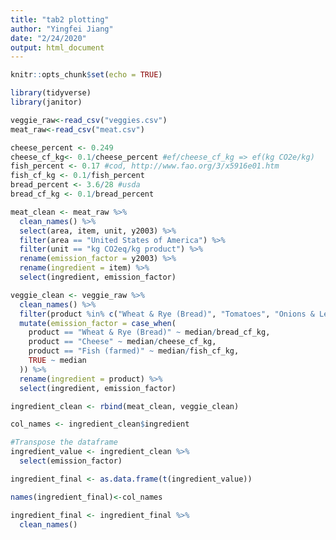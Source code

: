 ```yaml
---
title: "tab2 plotting"
author: "Yingfei Jiang"
date: "2/24/2020"
output: html_document
---
```


```r
knitr::opts_chunk$set(echo = TRUE)

library(tidyverse)
library(janitor)
```

```r
veggie_raw<-read_csv("veggies.csv")
meat_raw<-read_csv("meat.csv")
```

```r
cheese_percent <- 0.249
cheese_cf_kg<- 0.1/cheese_percent #ef/cheese_cf_kg => ef(kg CO2e/kg) 
fish_percent <- 0.17 #cod, http://www.fao.org/3/x5916e01.htm
fish_cf_kg <- 0.1/fish_percent
bread_percent <- 3.6/28 #usda
bread_cf_kg <- 0.1/bread_percent

meat_clean <- meat_raw %>% 
  clean_names() %>% 
  select(area, item, unit, y2003) %>% 
  filter(area == "United States of America") %>% 
  filter(unit == "kg CO2eq/kg product") %>% 
  rename(emission_factor = y2003) %>% 
  rename(ingredient = item) %>% 
  select(ingredient, emission_factor)

veggie_clean <- veggie_raw %>% 
  clean_names() %>% 
  filter(product %in% c("Wheat & Rye (Bread)", "Tomatoes", "Onions & Leeks", "Other Vegetables", "Cheese", "Fish (farmed)")) %>%
  mutate(emission_factor = case_when(
    product == "Wheat & Rye (Bread)" ~ median/bread_cf_kg,
    product == "Cheese" ~ median/cheese_cf_kg,
    product == "Fish (farmed)" ~ median/fish_cf_kg,
    TRUE ~ median
  )) %>% 
  rename(ingredient = product) %>% 
  select(ingredient, emission_factor)

ingredient_clean <- rbind(meat_clean, veggie_clean)

col_names <- ingredient_clean$ingredient

#Transpose the dataframe
ingredient_value <- ingredient_clean %>% 
  select(emission_factor)

ingredient_final <- as.data.frame(t(ingredient_value))

names(ingredient_final)<-col_names

ingredient_final <- ingredient_final %>% 
  clean_names()
```


